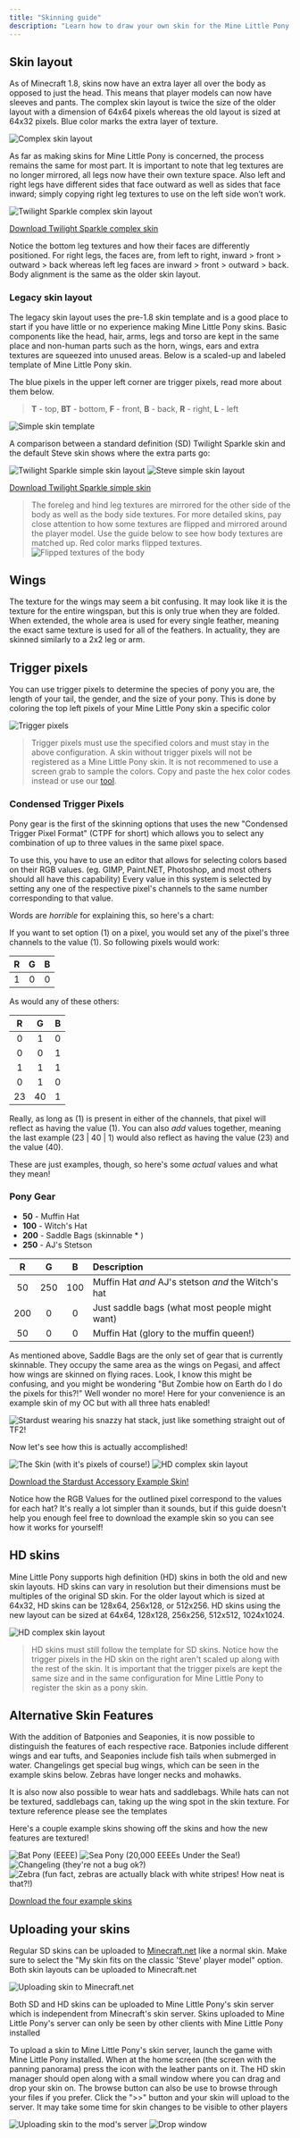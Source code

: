```yaml
---
title: "Skinning guide"
description: "Learn how to draw your own skin for the Mine Little Pony mod, how to set the race of your character, how to add a hat to your character and other interesting things!"
---
```



## Skin layout

As of Minecraft 1.8, skins now have an extra layer all over the body as opposed to just the head. This means that player models can now have sleeves and pants. The complex skin layout is twice the size of the older layout with a dimension of 64x64 pixels whereas the old layout is sized at 64x32 pixels. Blue color marks the extra layer of texture.

![Complex skin layout](/assets/skinning/templates/complex.png "Complex skin layout")

As far as making skins for Mine Little Pony is concerned, the process remains the same for most part. It is important to note that leg textures are no longer mirrored, all legs now have their own texture space. Also left and right legs have different sides that face outward as well as sides that face inward; simply copying right leg textures to use on the left side won’t work.

![Twilight Sparkle complex skin layout](/assets/skinning/combined/twilight_complex.png "Twilight Sparkle complex skin layout")

[Download Twilight Sparkle complex skin](/assets/skinning/skins/twilight_complex.png)

Notice the bottom leg textures and how their faces are differently positioned. For right legs, the faces are, from left to right, inward > front > outward > back whereas left leg faces are inward > front > outward > back.
Body alignment is the same as the older skin layout.

### Legacy skin layout

The legacy skin layout uses the pre-1.8 skin template and is a good place to start if you have little or no experience making Mine Little Pony skins. Basic components like the head, hair, arms, legs and torso are kept in the same place and non-human parts such as the horn, wings, ears and extra textures are squeezed into unused areas. Below is a scaled-up and labeled template of Mine Little Pony skin.

The blue pixels in the upper left corner are trigger pixels, read more about them below.

> **T** - top, **BT** - bottom, **F** - front, **B** - back, **R** - right, **L** - left

![Simple skin template](/assets/skinning/templates/simple.png)

A comparison between a standard definition (SD) Twilight Sparkle skin and the default Steve skin shows where the extra parts go:

![Twilight Sparkle simple skin layout](/assets/skinning/combined/twilight_simple.png)
![Steve simple skin layout](/assets/skinning/combined/steve_simple.png)

[Download Twilight Sparkle simple skin](/assets/skinning/skins/twilight_simple.png)

> The foreleg and hind leg textures are mirrored for the other side of the body as well as the body side textures. For more detailed skins, pay close attention to how some textures are flipped and mirrored around the player model. Use the guide below to see how body textures are matched up. Red color marks flipped textures.
> ![Flipped textures of the body](/assets/skinning/flippedtextures.png)

## Wings

The texture for the wings may seem a bit confusing. It may look like it is the texture for the entire wingspan, but this is only true when they are folded. When extended, the whole area is used for every single feather, meaning the exact same texture is used for all of the feathers. In actuality, they are skinned similarly to a 2x2 leg or arm.

## Trigger pixels

You can use trigger pixels to determine the species of pony you are, the length of your tail, the gender, and the size of your pony. This is done by coloring the top left pixels of your Mine Little Pony skin a specific color

![Trigger pixels](/assets/skinning/pixels.png)

<PixelsList />

> Trigger pixels must use the specified colors and must stay in the above configuration. A skin without trigger pixels will not be registered as a Mine Little Pony skin. It is not recommened to use a screen grab to sample the colors. Copy and paste the hex color codes instead or use our [tool](/tools).

### Condensed Trigger Pixels

Pony gear is the first of the skinning options that uses the new "Condensed Trigger Pixel Format" (CTPF for short) which allows you to select any combination of up to three values in the same pixel space.

To use this, you have to use an editor that allows for selecting colors based on their RGB values. (eg. GIMP, Paint.NET, Photoshop, and most others should all have this capability) Every value in this system is selected by setting any one of the respective pixel's channels to the same number corresponding to that value.

Words are _horrible_ for explaining this, so here's a chart:

If you want to set option (1) on a pixel, you would set any of the pixel's three channels to the value (1). So following pixels would work:

|  R  |  G  |  B  |
| :-: | :-: | :-: |
|  1  |  0  |  0  |

As would any of these others:

|  R  |  G  |  B  |
| :-: | :-: | :-: |
|  0  |  1  |  0  |
|  0  |  0  |  1  |
|  1  |  1  |  1  |
|  0  |  1  |  0  |
| 23  | 40  |  1  |

Really, as long as (1) is present in either of the channels, that pixel will reflect as having the value (1).
You can also _add_ values together, meaning the last example (23 | 40 | 1) would also reflect as having the value (23) and the value (40).

These are just examples, though, so here's some _actual_ values and what they mean!

### Pony Gear

- **50** - Muffin Hat
- **100** - Witch's Hat
- **200** - Saddle Bags (skinnable \* )
- **250** - AJ's Stetson

|  R  |  G  |  B  | Description                                         |
| :-: | :-: | :-: | :-------------------------------------------------- |
| 50  | 250 | 100 | Muffin Hat _and_ AJ's stetson _and_ the Witch's hat |
| 200 |  0  |  0  | Just saddle bags (what most people might want)      |
| 50  |  0  |  0  | Muffin Hat (glory to the muffin queen!)             |

As mentioned above, Saddle Bags are the only set of gear that is currently skinnable. They occupy the same area as the wings on Pegasi, and affect how wings are skinned on flying races.
Look, I know this might be confusing, and you might be wondering "But Zombie how on Earth do I do the pixels for this?!" Well wonder no more! Here for your convenience is an example skin of my OC but with all three hats enabled!

![Stardust wearing his snazzy hat stack, just like something straight out of TF2!](/assets/skinning/gear/hatstack.png)

Now let's see how this is actually accomplished!

![The Skin (with it's pixels of course!)](/assets/skinning/gear/stardust_accessories_upscaled.png)
![HD complex skin layout](/assets/skinning/gear/accessory_values.png)

[Download the Stardust Accessory Example Skin!](/assets/skinning/gear/stardust_complex_accessories.png)

Notice how the RGB Values for the outlined pixel correspond to the values for each hat? It's really a lot simpler than it sounds, but if this guide doesn't help you enough feel free to download the example skin so you can see how it works for yourself!

## HD skins

Mine Little Pony supports high definition (HD) skins in both the old and new skin layouts. HD skins can vary in resolution but their dimensions must be multiples of the original SD skin. For the older layout which is sized at 64x32, HD skins can be 128x64, 256x128, or 512x256. HD skins using the new layout can be sized at 64x64, 128x128, 256x256, 512x512, 1024x1024.

![HD complex skin layout](/assets/skinning/combined/hdskin.png)

> HD skins must still follow the template for SD skins. Notice how the trigger pixels in the HD skin on the right aren't scaled up along with the rest of the skin. It is important that the trigger pixels are kept the same size and in the same configuration for Mine Little Pony to register the skin as a pony skin.

## Alternative Skin Features

With the addition of Batponies and Seaponies, it is now possible to distinguish the features of each respective race. Batponies include different wings and ear tufts, and Seaponies include fish tails when submerged in water. Changelings get special bug wings, which can be seen in the example skins below. Zebras have longer necks and mohawks.

It is also now also possible to wear hats and saddlebags. While hats can not be textured, saddlebags can, taking up the wing spot in the skin texture. For texture reference please see the templates

Here's a couple example skins showing off the skins and how the new features are textured!

![Bat Pony (EEEE)](/assets/skinning/skins/stardust_accessories_upscaled.png)
![Sea Pony (20,000 EEEEs Under the Sea!)](/assets/skinning/skins/seapony_upscaled.png)
![Changeling (they're not a bug ok?)](/assets/skinning/skins/changeling_upscaled.png)
![Zebra (fun fact, zebras are actually black with white stripes! How neat is that?!)](/assets/skinning/skins/zebra_upscaled.png)

[Download the four example skins](/assets/skinning/skins/example_skins.zip)

## Uploading your skins

Regular SD skins can be uploaded to [Minecraft.net](https://minecraft.net/) like a normal skin. Make sure to select the "My skin fits on the classic 'Steve' player model" option. Both skin layouts can be uploaded to Minecraft.net

![Uploading skin to Minecraft.net](/assets/skinning/minecraftupload.png)

Both SD and HD skins can be uploaded to Mine Little Pony's skin server which is independent from Minecraft's skin server. Skins uploaded to Mine Little Pony's server can only be seen by other clients with Mine Little Pony installed

To upload a skin to Mine Little Pony's skin server, launch the game with Mine Little Pony installed. When at the home screen (the screen with the panning panorama) press the icon with the leather pants on it. The HD skin manager should open along with a small window where you can drag and drop your skin on. The browse button can also be use to browse through your files if you prefer. Click the \"\>\>\" button and your skin will upload to the server. It may take some time for skin changes to be visible to other players

![Uploading skin to the mod's server](/assets/skinning/minelpupload.png)
![Drop window](/assets/skinning/drop.png)
